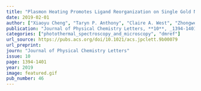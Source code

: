 ```yaml
---
title: "Plasmon Heating Promotes Ligand Reorganization on Single Gold Nanorods"
date: 2019-02-01
author: ["Xiaoyu Cheng", "Taryn P. Anthony", "Claire A. West", "Zhongwei Hu", "Vignesh Sundaresan", "Aaron J. McLeod", "David J. Masiello", "Katherine A. Willets"]
publication: "Journal of Physical Chemistry Letters, **10**, _1394-1401_ (2019)."
categories: ["photothermal_spectroscopy_and_microscopy", "dmref"]
url_source: https://pubs.acs.org/doi/10.1021/acs.jpclett.9b00079
url_preprint: 
journ: "Journal of Physical Chemistry Letters"
issue: 10
page: 1394-1401
year: 2019
image: featured.gif
pub_number: 46
---
```

